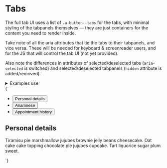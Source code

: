 
<Meta title="UI/Navigation/Tabs" />

# Tabs

The full tab UI uses a list of `.a-button--tabs` for the tabs, with minimal styling of the tabpanels themselves — they are just containers for the content you need to render inside.

Take note of all the aria attributes that tie the tabs to their tabpanels, and vice versa. These will be needed for keyboard & screenreader users, and for the JS that will control the tab UI (not yet provided).

Also note the differences in attributes of selected/deselected tabs (`aria-selected` is switched) and selected/deselected tabpanels (`hidden` attribute is added/removed).

<details class="u-margin-xl--y">
  <summary class="u-h4 u-font--medium">Examples use</summary>
  <ul>
    <li><a href="/?path=/story/atoms-button-base--button-element">a-button</a></li>
    <li><a href="/?path=/story/atoms-button-tab--tab">a-button--tab</a></li>
    <li><a href="/?path=/story/atoms-content--content">a-content</a></li>
    <li><a href="/?path=/story/atoms-list-reset--list-reset">a-list-reset</a></li>
    <li><a href="/?path=/story/utilities-bg--gray-5">u-bg</a></li>
    <li><a href="/?path=/story/utilities-flex--flex">u-flex</a></li>
    <li><a href="/?path=/story/utilities-box-alignment--items-end">u-items-end</a></li>
    <li><a href="/?path=/story/utilities-margin--margin-m">u-margin</a></li>
    <li><a href="/?path=/story/utilities-padding--padding-m">u-padding</a></li>
    <li><a href="/?path=/story/utilities-sr-only--sr-only">u-sr-only</a></li>
  </ul>
</details>

<Canvas isColumn>
  <Story name="Tabs">
    {`
      <div class="u-bg--gray-5 u-padding-xl--top">
        <div class="a-content">
          <ul class="a-list-reset u-flex u-flex--wrap u-items-end a-button--tab-container u-margin-m--bottom" role="tablist" aria-label="Patient data">
            <li class="u-margin-s--right">
              <button class="a-button a-button--tab" role="tab" aria-selected="true" aria-controls="tab-panel-1" id="tab-1" tabindex="0">
                Personal details
              </button>
            </li>
            <li class="u-margin-s--right">
              <button class="a-button a-button--tab" role="tab" aria-selected="false" aria-controls="tab-panel-2" id="tab-2" tabindex="0">
                Anamnese
              </button>
            </li>
            <li class="u-margin-s--right">
              <button class="a-button a-button--tab" role="tab" aria-selected="false" aria-controls="tab-panel-3" id="tab-3" tabindex="0">
                Appointment history
              </button>
            </li>
          </ul>
        </div>
      </div>
      <div class="a-content u-padding--top">
        <div id="tab-panel-1" role="tabpanel" tabindex="0" aria-labelledby="tab-1" class="u-outline-0">
          <h2 class="u-sr-only">Personal details</h2>
          <p>Tiramisu pie marshmallow jujubes brownie jelly beans cheesecake. Oat cake cake topping chocolate pie jujubes cupcake. Tart liquorice sugar plum sweet.</p>
        </div>
        <div id="tab-panel-2" role="tabpanel" tabindex="0" aria-labelledby="tab-2" hidden class="u-outline-0">
          <h2 class="u-sr-only">Anamnese</h2>
          <p>Tiramisu pie marshmallow jujubes brownie jelly beans cheesecake. Oat cake cake topping chocolate pie jujubes cupcake. Tart liquorice sugar plum sweet.</p>
        </div>
        <div id="tab-panel-3" role="tabpanel" tabindex="0" aria-labelledby="tab-3" hidden class="u-outline-0">
          <h2 class="u-sr-only">Appointment history</h2>
          <p>Tiramisu pie marshmallow jujubes brownie jelly beans cheesecake. Oat cake cake topping chocolate pie jujubes cupcake. Tart liquorice sugar plum sweet.</p>
        </div>
      </div>
    `}
  </Story>
</Canvas>
